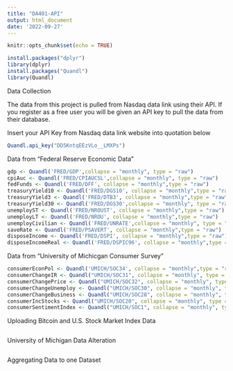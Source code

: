 ```yaml
---
title: "DA401-API"
output: html_document
date: '2022-09-27'
---
```


```r
knitr::opts_chunk$set(echo = TRUE)
```

```r
install.packages("dplyr")
library(dplyr)
install.packages("Quandl")
library(Quandl)
```

Data Collection

The data from this project is pulled from Nasdaq data link using their API. If you register as a free user you will be given an API key to pull the data from their database.

Insert your API Key from Nasdaq data link website into quotation below
```r
Quandl.api_key("DD5KntqEEzVLo__LMXPs")
```

Data from "Federal Reserve Economic Data"
```r
gdp <- Quandl('FRED/GDP',collapse = "monthly", type = "raw")
cpiAuc <- Quandl('FRED/CPIAUCSL',collapse = "monthly", type = "raw")
fedFunds <- Quandl('FRED/DFF', collapse = "monthly",type = "raw")
treasuryYield10 <- Quandl('FRED/DGS10', collapse = "monthly",type = "raw")
treasuryYield3 <- Quandl('FRED/DTB3', collapse = "monthly",type = "raw")
treasuryYield30 <- Quandl('FRED/DGS30',collapse = "monthly", type = "raw")
unemployST <- Quandl('FRED/NROUST', collapse = "monthly",type = "raw")
unemployLT <- Quandl('FRED/NROU', collapse = "monthly",type = "raw")
unemployCivilian <- Quandl('FRED/UNRATE',collapse = "monthly", type = "raw")
saveRate <- Quandl('FRED/PSAVERT', collapse = "monthly",type = "raw")
disposeIncome <- Quandl('FRED/DSPI', collapse = "monthly",type = "raw")
disposeIncomeReal <- Quandl('FRED/DSPIC96', collapse = "monthly",type = "raw")
```

Data from "University of Michicgan Consumer Survey"
```r
consumerEconPol <- Quandl('UMICH/SOC34', collapse = "monthly",type = "raw")
consumerChangeIR <- Quandl("UMICH/SOC31", collapse = "monthly", type = "raw")
consumerChangePrice <- Quandl("UMICH/SOC32", collapse = "monthly", type = "raw")
consumerChangeUnemploy <- Quandl("UMICH/SOC30", collapse = "monthly", type = "raw")
consumerChangeBusiness <- Quandl("UMICH/SOC28", collapse = "monthly", type = "raw")
consumerIncStocks <- Quandl("UMICH/SOC20", collapse = "monthly", type = "raw")
consumerSentimentIndex <- Quandl("UMICH/SOC1", collapse = "monthly", type = "raw")
```

Uploading Bitcoin and U.S. Stock Market Index Data
```r


```

University of Michigan Data Alteration
```r


```

Aggregating Data to one Dataset
```r



```

